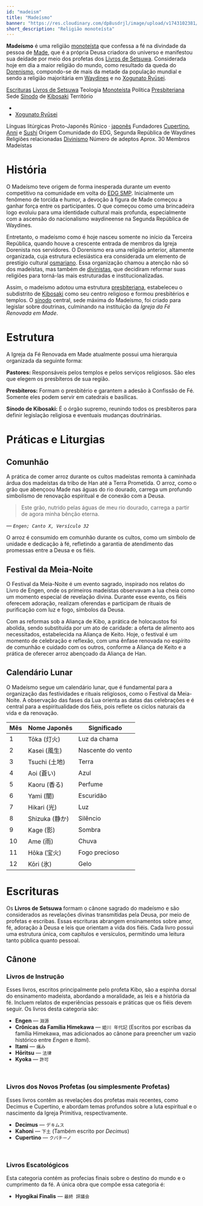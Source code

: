 ```yaml
---
id: "madeism"
title: "Madeísmo"
banner: "https://res.cloudinary.com/dp8usdrjl/image/upload/v1743102381/37b16bf6-61cb-4fda-bb2a-3125bba702ba.png"
short_description: "Religião monoteísta"
---
```


**Madeísmo** é uma religião [monoteísta](https://pt.wikipedia.org/wiki/Monoteísmo) que confessa a fé
na divindade da pessoa de [Made](Made), que é a própria Deusa criadora do universo e manifestou sua 
deídade por meio dos profetas dos [Livros de Setsuwa](Livros_de_Setsuwa). Considerada hoje em dia a 
maior religião do mundo, como resultado da queda do [Dorenismo](Dorenismo), compondo-se de mais da metade 
da população mundial e sendo a religião majoritária em [Waydines](Waydines) e no [Xogunato Ryūsei](Xogunato_Ryūsei).

<QuickFacts title="Igreja da Fé Renovada em Made">
    <tr>
        <td colSpan="2">
            <Picture image="https://res.cloudinary.com/dp8usdrjl/image/upload/v1743096448/churchofmade_nhozs4.svg" description="Logotipo da Igreja" height="7rem" centered={true}/>
            <Picture image="https://res.cloudinary.com/dp8usdrjl/image/upload/v1743102381/37b16bf6-61cb-4fda-bb2a-3125bba702ba.png" description="Basílica São Sushi, Gremont" height="9rem" centered={true}/>
        </td>
    </tr>
    <tr>
        <td><a href="https://pt.wikipedia.org/wiki/Livro_sagrado">Escrituras</a></td>
        <td><a href="Livros_de_Setsuwa">Livros de Setsuwa</a></td>
    </tr>
    <tr>
        <td>Teologia</td>
        <td>
            <a href="https://pt.wikipedia.org/wiki/Monoteísmo">Monoteísta</a>
        </td>
    </tr>
    <tr>
        <td>Política</td>
        <td>
            <a href="https://pt.wikipedia.org/wiki/Presbit%C3%A9rio_(protestantismo)">Presbiteriana</a>
        </td>
    </tr>
    <tr>
        <td>Sede</td>
        <td>
            <a href="https://pt.wikipedia.org/wiki/S%C3%ADnodo">Sínodo</a> 
            de <a href="Kibosaki">Kibosaki</a>
        </td>
    </tr>
    <tr>
        <td>Território</td>
        <td>
            <ul>
                <li><CountryCitation country="Waydines" /></li>
                <li>
                    <a href="Xogunato_Ryūsei">Xogunato Ryūsei</a>
                </li>
            </ul>
        </td>
    </tr>
    <tr>
        <td>Línguas litúrgicas</td>
        <td>
            Proto-Japonês Rûnico &centerdot; 
            <a href="https://pt.wikipedia.org/wiki/L%C3%ADngua_japonesa">japonês</a>
        </td>
    </tr>
    <tr>
        <td>Fundadores</td>
        <td>
            <a href="Cupertino">Cupertino</a>, 
            <a href="Anni">Anni</a> e 
            <a href="Sushi">Sushi</a>
        </td>
    </tr>
    <tr>
        <td>Origem</td>
        <td>Comunidade do EDG, Segunda República de Waydines</td>
    </tr>
    <tr>
        <td>Religiões relacionadas</td>
        <td>
            <a href="Divinismo">Divinismo</a>
        </td>
    </tr>
    <tr>
        <td>Número de adeptos</td>
        <td>Aprox. 30</td>
    </tr>
    <tr>
        <td>Membros</td>
        <td>Madeístas</td>
    </tr>
</QuickFacts>

# História
O Madeísmo teve origem de forma inesperada durante um evento competitivo na comunidade em volta do [EDG 
SMP](EDG_SMP). Inicialmente um fenômeno de torcida e humor, a devoção à figura de Made começou a ganhar 
força entre os participantes. O que começou como uma brincadeira logo evoluiu para uma identidade 
cultural mais profunda, especialmente com a ascensão do nacionalismo waydineense na Segunda República 
de Waydines.

Entretanto, o madeísmo como é hoje nasceu somente no início da Terceira República, quando houve a
crescente entrada de membros da Igreja Dorenista nos servidores. O Dorenismo era uma religião anterior,
altamente organizada, cuja estrutura eclesiástica era considerada um elemento de prestígio cultural
[osmariano](Osmaria). Essa organização chamou a atenção não só dos madeístas, mas também de [divinistas](Divinismo), 
que decidiram reformar suas religiões para torná-las mais estruturadas e institucionalizadas.

Assim, o madeísmo adotou uma estrutura [presbiteriana](https://pt.wikipedia.org/wiki/Presbit%C3%A9rio_(protestantismo)), 
estabeleceu o subdistrito de [Kibosaki](Kibosaki) como seu centro religioso e formou presbitérios e 
templos. O [sínodo](https://pt.wikipedia.org/wiki/S%C3%ADnodo) central, sede máxima do Madeísmo, foi 
criado para legislar sobre doutrinas, culminando na instituição da _Igreja da Fé Renovada em Made_.

# Estrutura

A Igreja da Fé Renovada em Made atualmente possui uma hierarquia organizada da seguinte forma:

**Pastores:** Responsáveis pelos templos e pelos serviços religiosos. São eles que elegem os presbíteros de sua região.

**Presbíteros:** Formam o presbitério e garantem a adesão à Confissão de Fé. Somente eles podem servir em catedrais e basílicas.

**Sínodo de Kibosaki:** É o órgão supremo, reunindo todos os presbíteros para definir legislação religiosa e eventuais mudanças doutrinárias.

# Práticas e Liturgias
## Comunhão
A prática de comer arroz durante os cultos madeístas remonta à caminhada árdua dos madeístas da tribo 
de Han até a Terra Prometida. O arroz, como o grão que abençoou Made nas águas do rio dourado, carrega 
um profundo simbolismo de renovação espiritual e de conexão com a Deusa.

> Este grão, nutrido pelas águas de meu rio dourado, carrega a partir de agora minha bênção eterna.

_&mdash; `Engen; Canto X, Versículo 32`_

O arroz é consumido em comunhão durante os cultos, como um símbolo de unidade e dedicação à fé, 
refletindo a garantia de atendimento das promessas entre a Deusa e os fiéis.

## Festival da Meia-Noite
O Festival da Meia-Noite é um evento sagrado, inspirado nos relatos do Livro de Engen, onde os primeiros 
madeístas observavam a lua cheia como um momento especial de revelação divina. Durante esse evento, 
os fiéis oferecem adoração, realizam oferendas e participam de rituais de purificação com luz e fogo, 
símbolos da Deusa.

Com as reformas sob a Aliança de Kibo, a prática de holocaustos foi abolida, sendo substituída por um 
ato de caridade: a oferta de alimento aos necessitados, estabelecida na Aliança de Keito. Hoje, o 
festival é um momento de celebração e reflexão, com uma ênfase renovada no espírito de comunhão e 
cuidado com os outros, conforme a Aliança de Keito e a prática de oferecer arroz abençoado da Aliança 
de Han.

## Calendário Lunar
O Madeísmo segue um calendário lunar, que é fundamental para a organização das festividades e rituais 
religiosos, como o Festival da Meia-Noite. A observação das fases da Lua orienta as datas das celebrações 
e é central para a espiritualidade dos fiéis, pois reflete os ciclos naturais da vida e da renovação.

| Mês   | Nome Japonês | Significado |
|-------|--------------|-------------|
| 1     | Tōka (灯火)   | Luz da chama |
| 2     | Kasei (風生)  | Nascente do vento |
| 3     | Tsuchi (土地) | Terra |
| 4     | Aoi (蒼い)    | Azul |
| 5     | Kaoru (香る)  | Perfume |
| 6     | Yami (闇)     | Escuridão |
| 7     | Hikari (光)   | Luz |
| 8     | Shizuka (静か) | Silêncio |
| 9     | Kage (影)     | Sombra |
| 10    | Ame (雨)      | Chuva |
| 11    | Hōka (宝火)   | Fogo precioso |
| 12    | Kōri (氷)     | Gelo |

# Escrituras
Os **Livros de Setsuwa** formam o cânone sagrado do madeísmo e são considerados as revelações divinas 
transmitidas pela Deusa, por meio de profetas e escribas. Essas escrituras abrangem ensinamentos 
sobre amor, fé, adoração à Deusa e leis que orientam a vida dos fiéis. Cada livro possui uma estrutura 
única, com capítulos e versículos, permitindo uma leitura tanto pública quanto pessoal.

## Cânone
### Livros de Instrução
Esses livros, escritos principalmente pelo profeta Kibo, são a espinha dorsal do ensinamento madeísta, 
abordando a moralidade, as leis e a história da fé. Incluem relatos de experiências pessoais e práticas 
que os fiéis devem seguir. Os livros desta categoria são:

- **Engen** &mdash; `淵源`
- **Crônicas da Família Himekawa** &mdash; `姫川 年代記` (Escritos por escribas da família Himekawa, mas adicionados ao cânone para preencher um vazio histórico entre _Engen_ e _Itami_).
- **Itami** &mdash; `痛み`
- **Hōritsu** &mdash; `法律`
- **Kyoka** &mdash; `許可`

<br/>

### Livros dos Novos Profetas (ou simplesmente Profetas)
Esses livros contêm as revelações dos profetas mais recentes, como Decimus e Cupertino, e abordam 
temas profundos sobre a luta espiritual e o nascimento da Igreja Primitiva, respectivamente.

- **Decimus** &mdash; `デキムス`
- **Kahoni** &mdash; `下土` (Também escrito por _Decimus_)
- **Cupertino** &mdash; `クパチーノ`

<br />

### Livros Escatológicos
Esta categoria contém as profecias finais sobre o destino do mundo e o cumprimento da fé. 
A única obra que compõe essa categoria é:
- **Hyogikai Finalis** &mdash; `最終 評議会`